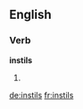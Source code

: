 ==English==

===Verb===
'''instils'''

# {{third-person singular of|instil}}

[[de:instils]]
[[fr:instils]]